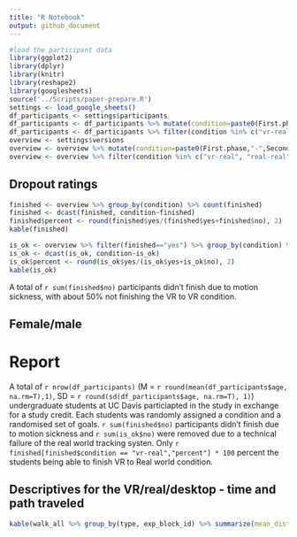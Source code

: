 ```yaml
---
title: "R Notebook"
output: github_document
---
```


```r
#load the participant data
library(ggplot2)
library(dplyr)
library(knitr)
library(reshape2)
library(googlesheets)
source('../Scripts/paper-prepare.R')
settings <- load_google_sheets()
df_participants <- settings$participants
df_participants <- df_participants %>% mutate(condition=paste0(First.phase,"-",Second.phase))
df_participants <- df_participants %>% filter(condition %in% c("vr-real", "real-real", "ve-real"))
overview <- settings$versions
overview <- overview %>% mutate(condition=paste0(First.phase,"-",Second.phase))
overview <- overview %>% filter(condition %in% c("vr-real", "real-real", "ve-real"))
```

## Dropout ratings
```r
finished <- overview %>% group_by(condition) %>% count(finished)
finished <- dcast(finished, condition~finished)
finished$percent <- round(finished$yes/(finished$yes+finished$no), 2)
kable(finished)

is_ok <- overview %>% filter(finished=="yes") %>% group_by(condition) %>% count(is_ok)
is_ok <- dcast(is_ok, condition~is_ok)
is_ok$percent <- round(is_ok$yes/(is_ok$yes+is_ok$no), 2)
kable(is_ok)
```
A total of `r sum(finished$no)` participants didn't finish due to motion sickness, with about 50% not finishing the VR to VR condition.

## Female/male

# Report
A total of `r nrow(df_participants)` (M = `r round(mean(df_participants$age, na.rm=T),1)`, SD = `r round(sd(df_participants$age, na.rm=T), 1)`) undergraduate students at UC Davis particiapted in the study in exchange for a study credit. Each students was randomly assigned a condition and a randomised set of goals. `r sum(finished$no)` participants didn't finish due to motion sickness and `r sum(is_ok$no)` were removed due to a technical failure of the real world tracking systen. Only `r finished[finished$condition == "vr-real","percent"] * 100` percent the students being able to finish VR to Real world condition.

## Descriptives for the VR/real/desktop - time and path traveled

```r
kable(walk_all %>% group_by(type, exp_block_id) %>% summarize(mean_dist = mean(distance, na.rm=T), mean_time = mean(time, na.rm=T)))
```
